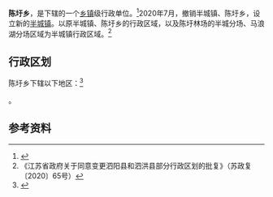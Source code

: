 {{中国乡级行政区|32/13/24/207/000
| 电话区号 = 527
}}

'''陈圩乡'''，是{{PRC admin/fullname|32/13/24/207/000|3}}下辖的一个[[乡镇|乡镇]]级行政单位。<ref>{{PRC admin/ref sgc|{{PRC admin/parent|32/13/24/207/000}}}}</ref>2020年7月，撤销半城镇、陈圩乡，设立新的[[半城镇|半城镇]]。以原半城镇、陈圩乡的行政区域，以及陈圩林场的半城分场、马浪湖分场区域为半城镇行政区域。<ref>《江苏省政府关于同意变更泗阳县和泗洪县部分行政区划的批复》（苏政复〔2020〕65号）</ref>

== 行政区划 ==

陈圩乡下辖以下地区：<ref>{{PRC admin/ref sgc|32/13/24/207/000}}</ref>

{{PRC admin/children|32/13/24/207/000}}。

== 参考资料 ==

{{reflist}}

{{PRC admin/navcat|32/13/24/207/000}}